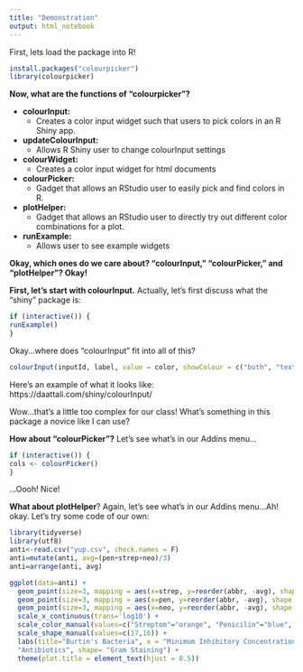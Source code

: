 ```yaml
---
title: "Demonstration"
output: html_notebook
---
```


First, lets load the package into R!
```r
install.packages("colourpicker")
library(colourpicker)
```
**Now, what are the functions of "colourpicker"?**

* **colourInput:** 
    + Creates a color input widget such that users to pick colors in an R Shiny app.  
* **updateColourInput:**
    + Allows R Shiny user to change colourInput settings
* **colourWidget:** 
    + Creates a color input widget for html documents
* **colourPicker:** 
    + Gadget that allows an RStudio user to easily pick and find colors in R.
* **plotHelper:**
    + Gadget that allows an RStudio user to directly try out different color combinations for a plot.   
* **runExample:**
    + Allows user to see example widgets
    
**Okay, which ones do we care about? "colourInput," "colourPicker," and "plotHelper"? Okay!**

**First, let's start with colourInput.** Actually, let's first discuss what the "shiny" package is:
```r
if (interactive()) {
runExample()
}
```

Okay...where does "colourInput" fit into all of this?
```r
colourInput(inputId, label, value = color, showColour = c("both", "text", "background"), palette = c("square", "limited"), allowedCols = NULL, allowTransparent = FALSE, returnName = FALSE)
```
Here's an example of what it looks like: 
https://daattali.com/shiny/colourInput/

Wow...that's a little too complex for our class! What's something in this package a novice like I can use?

**How about "colourPicker"?**
Let's see what's in our Addins menu...
```r
if (interactive()) {
cols <- colourPicker()
}
```
...Oooh! Nice!

**What about plotHelper**?
Again, let's see what's in our Addins menu...Ah! okay. Let's try some code of our own:
```r
library(tidyverse)
library(utf8)
anti<-read.csv("yup.csv", check.names = F)
anti=mutate(anti, avg=(pen+strep+neo)/3)
anti=arrange(anti, avg)

ggplot(data=anti) +
  geom_point(size=3, mapping = aes(x=strep, y=reorder(abbr, -avg), shape = gram, color="Streptom"), position = position_nudge(x = 0.04)) +
  geom_point(size=3, mapping = aes(x=pen, y=reorder(abbr, -avg), shape = gram, color="Penicilin")) +
  geom_point(size=3, mapping = aes(x=neo, y=reorder(abbr, -avg), shape = gram, color="Neomycin")) +
  scale_x_continuous(trans='log10') +
  scale_color_manual(values=c("Streptom"="orange", "Penicilin"="blue", "Neomycin"="violetred3")) +
  scale_shape_manual(values=c(17,16)) +
  labs(title="Burtin's Bacteria", x = "Minimum Inhibitory Concentration (MIC)", y = "Bacteria", color =
  "Antibiotics", shape= "Gram Staining") +
  theme(plot.title = element_text(hjust = 0.5))
```

